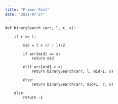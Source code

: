 ```yaml
---
title: "Primer Post"
date: "2021-07-27"
---
```

~~~
def binarySearch (arr, l, r, x): 

    if r >= l: 

        mid = l + (r - l)/2

        if arr[mid] == x: 
            return mid 

        elif arr[mid] > x: 
            return binarySearch(arr, l, mid-1, x) 

        else: 
            return binarySearch(arr, mid+1, r, x) 

    else: 
        return -1
~~~